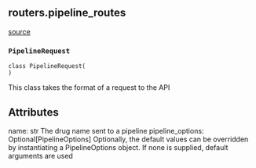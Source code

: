 ## routers.pipeline_routes
[source](https://github.com/Health-Informatics-UoN/lettuce/tree/main/Lettuce/routers/pipeline_routes.py)
### `PipelineRequest`
```
class PipelineRequest(
)
```

This class takes the format of a request to the API

Attributes
----------
name: str
    The drug name sent to a pipeline
pipeline_options: Optional[PipelineOptions]
    Optionally, the default values can be overridden by instantiating a PipelineOptions object. If none is supplied, default arguments are used